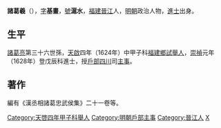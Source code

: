 '''諸葛羲'''（{{bd|？||？|catIdx=Zhuge諸葛}}），[[表字|字]]'''基畫'''，[[號|號]]'''滬水'''，[[福建等處承宣布政使司|福建]][[晉江縣|晉江]]人，[[明朝|明朝]]政治人物，[[進士|進士]]出身。

==生平==
[[諸葛亮|諸葛亮]]第三十六世孫，[[天啟_(明朝)|天啟]]四年（1624年）中甲子科[[福建等處承宣布政使司|福建]][[鄉試|鄉試]][[舉人|舉人]]，[[崇禎|崇禎]]元年（1628年）登戊辰科進士，授[[戶部|戶部]][[四川等處承宣布政使司|四川]]司[[主事|主事]]。

==著作==
編有《漢丞相諸葛忠武侯集》二十一卷等。

{{崇禎元年戊辰科殿試金榜}}
{{DEFAULTSORT:Zhuge諸葛}}

[[Category:天啓四年甲子科舉人|Category:天啓四年甲子科舉人]]
[[Category:明朝戶部主事|Category:明朝戶部主事]]
[[Category:晉江人|Category:晉江人]]
[[Category:諸葛姓|X]]